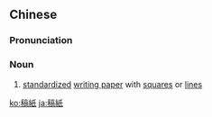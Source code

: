 {{also|稿纸}}
==Chinese==
{{zh-forms|s=稿纸}}

===Pronunciation===
{{zh-pron
|m=gǎozhǐ
|c=gou2 zi2
|cat=n
}}

===Noun===
{{zh-noun}}

# [[standardized]] [[writing paper]] with [[squares]] or [[lines]]

{{zh-cat|Advanced}}

[[ko:稿紙]]
[[ja:稿紙]]